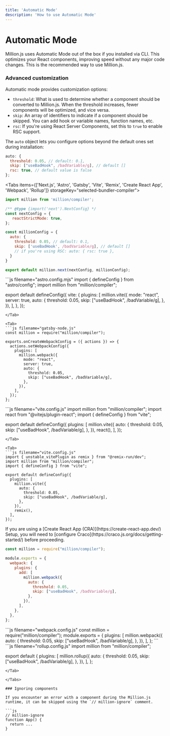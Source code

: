 ```yaml
---
title: 'Automatic Mode'
description: 'How to use Automatic Mode'
---
```



# Automatic Mode

Million.js uses Automatic Mode out of the box if you installed via CLI. This optimizes your React components, improving speed without any major code changes. This is the recommended way to use Million.js.

### Advanced customization

Automatic mode provides customization options:

- `threshold`: What is used to determine whether a component should be converted to Million.js.
  When the threshold increases, fewer components will be optimized, and vice versa.
- `skip`: An array of identifiers to indicate if a component should be skipped. You can add hook or variable names, function names, etc.
- `rsc`: If you're using React Server Components, set this to `true` to enable RSC support.

The `auto` object lets you configure options beyond the default ones set during installation:

```js
auto: {
  threshold: 0.05, // default: 0.1,
  skip: ["useBadHook", /badVariable/g], // default []
  rsc: true, // default value is false
};
```

<Tabs items={['Next.js', 'Astro', 'Gatsby', 'Vite', 'Remix', 'Create React App', 'Webpack', 'Rollup']} storageKey="selected-bundler-compiler">
<Tab>
```js filename="next.config.mjs"
import million from 'million/compiler';

/** @type {import('next').NextConfig} */
const nextConfig = {
   reactStrictMode: true,
};

const millionConfig = {
  auto: {
    threshold: 0.05, // default: 0.1,
    skip: ['useBadHook', /badVariable/g], // default []
    // if you're using RSC: auto: { rsc: true },
  }
}

export default million.next(nextConfig, millionConfig);
```
</Tab>

<Tab>
```js filename="astro.config.mjs"
import { defineConfig } from "astro/config";
import million from "million/compiler";

export default defineConfig({
  vite: {
    plugins: [
      million.vite({
        mode: "react",
        server: true,
        auto: {
          threshold: 0.05,
          skip: ["useBadHook", /badVariable/g],
        },
      }),
    ],
  },
});
```
</Tab>

<Tab>
```js filename="gatsby-node.js"
const million = require("million/compiler");

exports.onCreateWebpackConfig = ({ actions }) => {
  actions.setWebpackConfig({
    plugins: [
      million.webpack({
        mode: "react",
        server: true,
        auto: {
          threshold: 0.05,
          skip: ["useBadHook", /badVariable/g],
        },
      }),
    ],
  });
};
```
</Tab>

<Tab>
```js filename="vite.config.js"
import million from "million/compiler";
import react from "@vitejs/plugin-react";
import { defineConfig } from "vite";

export default defineConfig({
  plugins: [
    million.vite({
      auto: {
        threshold: 0.05,
        skip: ["useBadHook", /badVariable/g],
      },
    }),
    react(),
  ],
});
```
</Tab>

<Tab>
```js filename="vite.config.js"
import { unstable_vitePlugin as remix } from "@remix-run/dev";
import million from "million/compiler";
import { defineConfig } from "vite";

export default defineConfig({
  plugins: [
    million.vite({
      auto: {
        threshold: 0.05,
        skip: ["useBadHook", /badVariable/g],
      },
    }),
    remix(),
  ],
});
```
</Tab>

<Tab>
<Callout type="warning">
  If you are using a [Create React App (CRA)](https://create-react-app.dev/) Setup, you will need to [configure Craco](https://craco.js.org/docs/getting-started/) before proceeding.
</Callout>

```js filename="craco.config.js"
const million = require("million/compiler");

module.exports = {
  webpack: {
    plugins: {
      add: [
        million.webpack({
          auto: {
            threshold: 0.05,
            skip: ["useBadHook", /badVariable/g],
          },
        }),
      ],
    },
  },
};
```
</Tab>

<Tab>
```js filename="webpack.config.js"
const million = require("million/compiler");
module.exports = {
  plugins: [
    million.webpack({
      auto: {
        threshold: 0.05,
        skip: ["useBadHook", /badVariable/g],
      },
    }),
  ],
};
```
</Tab>

<Tab>
```js filename="rollup.config.js"
import million from "million/compiler";

export default {
  plugins: [
    million.rollup({
      auto: {
        threshold: 0.05,
        skip: ["useBadHook", /badVariable/g],
      },
    }),
  ],
};
```
</Tab>

</Tabs>

### Ignoring components

If you encounter an error with a component during the Million.js runtime, it can be skipped using the `// million-ignore` comment.

```js
// million-ignore
function App() {
  return ...
}
````

